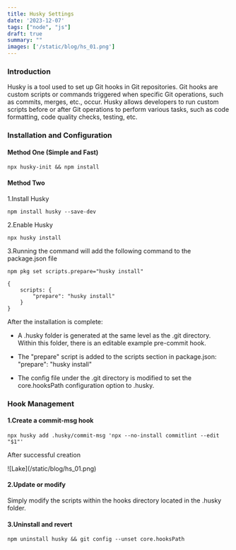 ```yaml
---
title: Husky Settings
date: '2023-12-07'
tags: ["node", "js"]
draft: true
summary: ""
images: ['/static/blog/hs_01.png']
---
```


### Introduction
Husky is a tool used to set up Git hooks in Git repositories. Git hooks are custom scripts or commands triggered when specific Git operations, such as commits, merges, etc., occur. Husky allows developers to run custom scripts before or after Git operations to perform various tasks, such as code formatting, code quality checks, testing, etc.

### Installation and Configuration

#### Method One (Simple and Fast)

```
npx husky-init && npm install
```

#### Method Two

1.Install Husky
```
npm install husky --save-dev
```
2.Enable Husky
```
npx husky install
```

3.Running the command will add the following command to the package.json file
```
npm pkg set scripts.prepare="husky install"
```

```
{
    scripts: {
        "prepare": "husky install"
    }
}
```

After the installation is complete:

* A .husky folder is generated at the same level as the .git directory. Within this folder, there is an editable example pre-commit hook.

* The "prepare" script is added to the scripts section in package.json: "prepare": "husky install"

* The config file under the .git directory is modified to set the core.hooksPath configuration option to .husky.

### Hook Management

#### 1.Create a commit-msg hook
```
npx husky add .husky/commit-msg 'npx --no-install commitlint --edit "$1"'
```

After successful creation
<div className="my-1 w-full overflow-hidden px-2 xl:my-1 xl:w-1/2 xl:px-2">
![Lake](/static/blog/hs_01.png)
</div>

#### 2.Update or modify

Simply modify the scripts within the hooks directory located in the .husky folder.

#### 3.Uninstall and revert
```
npm uninstall husky && git config --unset core.hooksPath
```












